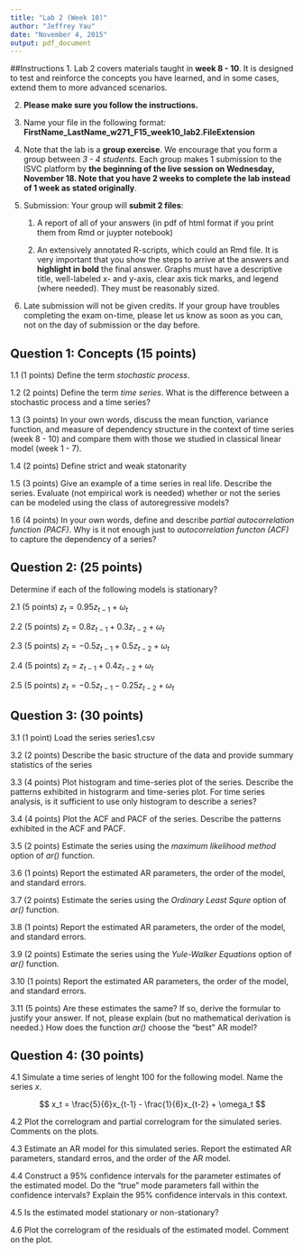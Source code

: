 ```yaml
---
title: "Lab 2 (Week 10)"
author: "Jeffrey Yau"
date: "November 4, 2015"
output: pdf_document
---
```


##Instructions
1. Lab 2 covers materials taught in **week 8 - 10**. It is designed to test and reinforce the concepts you have learned, and in some cases, extend them to more advanced scenarios.

2. **Please make sure you follow the instructions.**

3. Name your file in the following format: **FirstName_LastName_w271_F15_week10_lab2.FileExtension**

4. Note that the lab is a **group exercise**.  We encourage that you form a group between *3 - 4 students*. Each group makes 1 submission to the ISVC platform by **the beginning of the live session on Wednesday, November 18. Note that you have 2 weeks to complete the lab instead of 1 week as stated originally**.

5. Submission: Your group will **submit 2 files**:
    1. A report of all of your answers (in pdf of html format if you print them from Rmd or juypter notebook)
    
    2. An extensively annotated R-scripts, which could an Rmd file. It is very important that you show the steps to arrive at the answers and **highlight in bold** the final answer. Graphs must have a descriptive title, well-labeled x- and y-axis, clear axis tick marks, and legend (where needed). They must be reasonably sized.
    
6. Late submission will not be given credits. If your group have troubles completing the exam on-time, please let us know as soon as you can, not on the day of submission or the day before.


## Question 1: Concepts (15 points)

1.1 (1 points) Define the term *stochastic process*.
    
1.2 (2 points) Define the term *time series*. What is the difference between a stochastic process and a time series?

1.3  (3 points) In your own words, discuss the mean function, variance function, and measure of dependency structure in the context of time series (week 8 - 10) and compare them with those we studied in classical linear model (week 1 - 7).
    
1.4 (2 points) Define strict and weak statonarity

1.5 (3 points) Give an example of a time series in real life. Describe the series. Evaluate (not empirical work is needed) whether or not the series can be modeled using the class of autoregressive models?

1.6 (4 points) In your own words, define and describe *partial autocorrelation function (PACF)*. Why is it not enough just to *autocorrelation functon (ACF)* to capture the dependency of a series?


## Question 2: (25 points)

Determine if each of the following models is stationary?

2.1 (5 points) $z_t = 0.95z_{t-1} + \omega_t$ 

2.2 (5 points)  $z_t = 0.8z_{t-1} + 0.3z_{t-2} + \omega_t$

2.3 (5 points)  $z_t = -0.5z_{t-1} + 0.5z_{t-2} + \omega_t$

2.4 (5 points)  $z_t = z_{t-1} + 0.4z_{t-2} + \omega_t$

2.5 (5 points)  $z_t = -0.5z_{t-1} - 0.25z_{t-2} + \omega_t$


## Question 3: (30 points)

3.1 (1 point) Load the series series1.csv

3.2 (2 points) Describe the basic structure of the data and provide summary statistics of the series

3.3 (4 points) Plot histogram and time-series plot of the series. Describe the patterns exhibited in histograrm and time-series plot. For time series analysis, is it sufficient to use only histogram to describe a series?

3.4 (4 points) Plot the ACF and PACF of the series. Describe the patterns exhibited in the ACF and PACF.

3.5 (2 points) Estimate the series using the *maximum likelihood method* option of *ar()* function.

3.6 (1 points) Report the estimated AR parameters, the order of the model, and standard errors.

3.7 (2 points) Estimate the series using the *Ordinary Least Squre* option of *ar()* function.

3.8 (1 points) Report the estimated AR parameters, the order of the model, and standard errors.

3.9 (2 points) Estimate the series using the *Yule-Walker Equations* option of *ar()* function.

3.10 (1 points) Report the estimated AR parameters, the order of the model, and standard errors.

3.11 (5 points) Are these estimates the same? If so, derive the formular to justify your answer. If not, please explain (but no mathematical derivation is needed.) How does the function *ar()* choose the "best" AR model? 


## Question 4: (30 points)

4.1 Simulate a time series of lenght 100 for the following model. Name the series $x$.

$$
  x_t = \frac{5}{6}x_{t-1} - \frac{1}{6}x_{t-2} + \omega_t
$$


4.2 Plot the correlogram and partial correlogram for the simulated series. Comments on the plots.


4.3 Estimate an AR model for this simulated series. Report the estimated AR parameters, standard erros, and the order of the AR model.

4.4 Construct a $95\%$ confidence intervals for the parameter estimates of the estimated model. Do the "true" mode parameters fall within the confidence intervals? Explain the $95\%$ confidence intervals in this context.

4.5 Is the estimated model stationary or non-stationary?

4.6 Plot the correlogram of the residuals of the estimated model. Comment on the plot.






